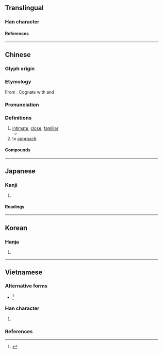 {{also|昵}}
{{character info}}
==Translingual==

===Han character===
{{Han char|rn=72|rad=日|as=11|sn=15|four=61016|canj=ASTR|ids=⿰日匿}}

====References====
{{Han ref|kx=0499.250|dkj=14132|dj=0868.310|hdz=21528.040|uh=66B1}}

----

==Chinese==
{{zh-forms|s=昵|alt=嫟-ancient}}

===Glyph origin===
{{Han etym}}

===Etymology===
From {{inh|zh|sit-pro|*s-naːj ~ s-nej||to be near, close}}. Cognate with {{cog|my|နီ||near}} and {{cog|bo|ཉེ་བ||near}}.

===Pronunciation===
{{zh-pron
|m=nì
|c=nik1,nik6
|h=pfs=
|md=
|mn=li̍t
|w=
|mc=y
|oc=y
|cat=a,v
}}

===Definitions===
{{zh-hanzi}}

# [[intimate]], [[close]], [[familiar]]
#* {{zh-x|公 曰：“不 義 不 暱，厚 將 崩。”|The lord said: "Not righteous (towards his lord) and not '''close''' (to his elder brother), when he expands his territory, he will fall."|ref=Zuozhuan}}
# to [[approach]]

====Compounds====
{{zh-der|私暱|暱稱|狎暱|暱愛|親暱}}

----

==Japanese==

===Kanji===
{{ja-kanji|grade=|rs=日11}}

# {{rfdef|ja|sort=日11}}

====Readings====
{{ja-readings
|goon=にち, ね, ねい
|kanon=じつ, でい
|kun=ちかづ-く<ちかづ-く
}}

----

==Korean==

===Hanja===
{{ko-hanja|hangeul=[[닐]]>[[일]]|eumhun=|rv=nil>il|mr=nil>il|y=nil>il}}

# {{rfdef|ko|sort=日11}}

----

==Vietnamese==

===Alternative forms===
* {{alter|vi|{{vi-l|昵|nặc}}}}<ref name=gdhn>{{vi-ref|Trần (2004).}}</ref>

===Han character===
{{vi-readings|rs=日11
|hanviet=nặc-gdhn
}}

# {{han tu form of|nặc|[[intimate]]; [[close]]}}

===References===
<references/>